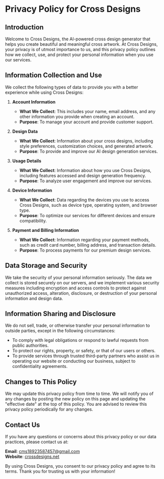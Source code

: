# Privacy Policy for Cross Designs

## Introduction

Welcome to Cross Designs, the AI-powered cross design generator that helps you create beautiful and meaningful cross artwork. At Cross Designs, your privacy is of utmost importance to us, and this privacy policy outlines how we collect, use, and protect your personal information when you use our services.

## Information Collection and Use

We collect the following types of data to provide you with a better experience while using Cross Designs:

1. **Account Information**

   - **What We Collect**: This includes your name, email address, and any other information you provide when creating an account.
   - **Purpose**: To manage your account and provide customer support.

2. **Design Data**

   - **What We Collect**: Information about your cross designs, including style preferences, customization choices, and generated artwork.
   - **Purpose**: To provide and improve our AI design generation services.

3. **Usage Details**

   - **What We Collect**: Information about how you use Cross Designs, including features accessed and design generation frequency.
   - **Purpose**: To analyze user engagement and improve our services.

4. **Device Information**

   - **What We Collect**: Data regarding the devices you use to access Cross Designs, such as device type, operating system, and browser type.
   - **Purpose**: To optimize our services for different devices and ensure compatibility.

5. **Payment and Billing Information**
   - **What We Collect**: Information regarding your payment methods, such as credit card number, billing address, and transaction details.
   - **Purpose**: To process payments for our premium design services.

## Data Storage and Security

We take the security of your personal information seriously. The data we collect is stored securely on our servers, and we implement various security measures including encryption and access controls to protect against unauthorized access, alteration, disclosure, or destruction of your personal information and design data.

## Information Sharing and Disclosure

We do not sell, trade, or otherwise transfer your personal information to outside parties, except in the following circumstances:

- To comply with legal obligations or respond to lawful requests from public authorities.
- To protect our rights, property, or safety, or that of our users or others.
- To provide services through trusted third-party partners who assist us in operating our website or conducting our business, subject to confidentiality agreements.

## Changes to This Policy

We may update this privacy policy from time to time. We will notify you of any changes by posting the new policy on this page and updating the "effective date" at the top of this policy. You are advised to review this privacy policy periodically for any changes.

## Contact Us

If you have any questions or concerns about this privacy policy or our data practices, please contact us at:

**Email**: [cms18923587457@gmail.com](mailto:cms18923587457@gmail.com)  
**Website**: [crossdesigns.net](https://crossdesigns.net)

By using Cross Designs, you consent to our privacy policy and agree to its terms. Thank you for trusting us with your information!
